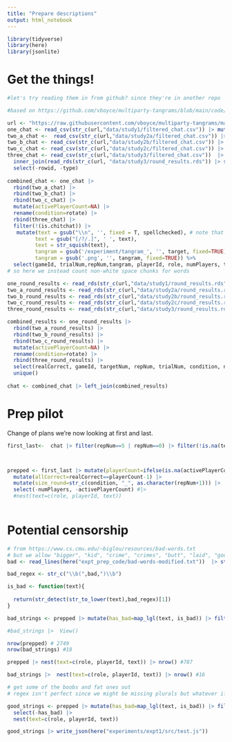 ```yaml
---
title: "Prepare descriptions"
output: html_notebook
---
```


```r

library(tidyverse)
library(here)
library(jsonlite)
```

# Get the things!

```r
#let's try reading them in from github? since they're in another repo

#based on https://github.com/vboyce/multiparty-tangrams/blob/main/code/prep_ms.R

url <- "https://raw.githubusercontent.com/vboyce/multiparty-tangrams/main/"
one_chat <- read_csv(str_c(url,"data/study1/filtered_chat.csv")) |> mutate(rotate=str_c(as.character(numPlayers), "_rotate"))
two_a_chat <-  read_csv(str_c(url,"data/study2a/filtered_chat.csv")) |> mutate(rotate="no_rotate")
two_b_chat <- read_csv(str_c(url,"data/study2b/filtered_chat.csv")) |> mutate(rotate="full_feedback") |> select(-`row num`)
two_c_chat <- read_csv(str_c(url,"data/study2c/filtered_chat.csv")) |> mutate(rotate="emoji") |> select(-type)
three_chat <- read_csv(str_c(url,"data/study3/filtered_chat.csv"))  |> 
  inner_join(read_rds(str_c(url, "data/study3/round_results.rds")) |> select(gameId, trialNum, condition=name) |> unique() ) |> 
  select(-rowid, -type)
  
combined_chat <- one_chat |> 
  rbind(two_a_chat) |> 
  rbind(two_b_chat) |> 
  rbind(two_c_chat) |> 
  mutate(activePlayerCount=NA) |> 
  rename(condition=rotate) |> 
  rbind(three_chat) |> 
  filter(!(is.chitchat)) |> 
   mutate(text = gsub("\\n", '', fixed = T, spellchecked), # note that this is using spellcorrected version!!!!
         text = gsub("[/?/.]", ' ', text),
         text = str_squish(text),
         tangram = gsub('/experiment/tangram_', '', target, fixed=TRUE),
         tangram = gsub('.png', '', tangram, fixed=TRUE)) %>%
  select(gameId, trialNum,repNum,tangram, playerId, role, numPlayers, text, condition)
# so here we instead count non-white space chunks for words 

one_round_results <- read_rds(str_c(url,"data/study1/round_results.rds")) %>% mutate(rotate=str_c(as.character(numPlayers), "_rotate"))
two_a_round_results <- read_rds(str_c(url,"data/study2a/round_results.rds")) %>% mutate(rotate="no_rotate")
two_b_round_results <- read_rds(str_c(url,"data/study2b/round_results.rds")) %>% mutate(rotate="full_feedback")
two_c_round_results <- read_rds(str_c(url,"data/study2c/round_results.rds")) |> mutate(rotate="emoji")
three_round_results <- read_rds(str_c(url,"data/study3/round_results.rds")) |> rename(`_id`="X_id", condition=name)

combined_results <- one_round_results |> 
  rbind(two_a_round_results) |> 
  rbind(two_b_round_results) |> 
  rbind(two_c_round_results) |> 
  mutate(activePlayerCount=NA) |> 
  rename(condition=rotate) |> 
  rbind(three_round_results) |> 
  select(realCorrect, gameId, targetNum, repNum, trialNum, condition, numPlayers, activePlayerCount) |> 
  unique()
  
chat <- combined_chat |> left_join(combined_results)

```

# Prep pilot

Change of plans we're now looking at first and last. 
```r

first_last<-  chat |> filter(repNum==5 | repNum==0) |> filter(!is.na(text)) |> filter(condition %in% c("2_rotate", "6_rotate"))



prepped <- first_last |> mutate(playerCount=ifelse(is.na(activePlayerCount), numPlayers, activePlayerCount)) |> 
  mutate(allCorrect=realCorrect==playerCount-1) |> 
  mutate(size_round=str_c(condition, "_", as.character(repNum+1))) |> 
  select(-numPlayers, -activePlayerCount) #|> 
  #nest(text=c(role, playerId, text))
  
```

# Potential censorship

```r
# from https://www.cs.cmu.edu/~biglou/resources/bad-words.txt
# but we allow "bigger", "kid", "crime", "crimes", "butt", "laid", "god", "crack" etc
bad <- read_lines(here("expt_prep_code/bad-words-modified.txt"))  |> str_c(collapse="|")

bad_regex <- str_c("\\b(",bad,")\\b")

is_bad <- function(text){
  
  return(str_detect(str_to_lower(text),bad_regex)[1])
}

bad_strings <- prepped |> mutate(has_bad=map_lgl(text, is_bad)) |> filter(has_bad==T)

#bad_strings |>  View()

nrow(prepped) # 2749
nrow(bad_strings) #18

prepped |> nest(text=c(role, playerId, text)) |> nrow() #787

bad_strings |>  nest(text=c(role, playerId, text)) |> nrow() #16

# get some of the boobs and fat ones out 
# regex isn't perfect since we might be missing plurals but whatever if we anchor only start of word it flags "bit" and "hood" ... sigh
```

```r
good_strings <- prepped |> mutate(has_bad=map_lgl(text, is_bad)) |> filter(has_bad==F) |> 
  select(-has_bad) |> 
  nest(text=c(role, playerId, text)) 

good_strings |> write_json(here("experiments/expt1/src/test.js"))

```

